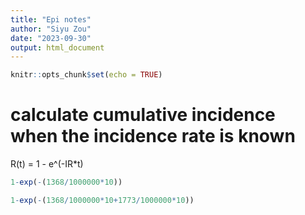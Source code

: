 ```yaml
---
title: "Epi notes"
author: "Siyu Zou"
date: "2023-09-30"
output: html_document
---
```


```r
knitr::opts_chunk$set(echo = TRUE)
```

# calculate cumulative incidence when the incidence rate is known
R(t) = 1 - e^(-IR*t)
```r
1-exp(-(1368/1000000*10))

1-exp(-(1368/1000000*10+1773/1000000*10))

```






